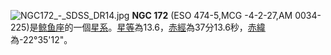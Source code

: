 {{NGCInfoBox
|NGCID=NGC 172
|發現者=法蘭克·穆勒
|發現日期=
|其他編號=ESO 474-5,MCG -4-2-27,AM 0034-225
|曆元=J2000.0
|赤經=37分13.6秒
|赤緯=-22°35'12"
|星座=鲸鱼座
|星體=星系
|星等=13.6
|表面亮度=
|藍等=
}}
[[File:NGC172_-_SDSS_DR14.jpg|thumb]]
'''NGC 172''' (ESO 474-5,MCG -4-2-27,AM 0034-225)是[[鲸鱼座|鲸鱼座]]的一個[[星系|星系]]。[[星等|星等]]為13.6，[[赤經|赤經]]為37分13.6秒，[[赤緯|赤緯]]為-22°35'12"。

{{NGCReference|172}}
{{Catalogs|NGC=172}}